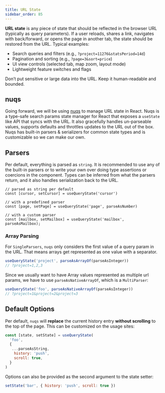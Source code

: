 ```yaml
---
title: URL State
sidebar_order: 85
---
```


**URL state** is any piece of state that should be reflected in the browser URL (typically as query parameters). If a user reloads, shares a link, navigates with back/forward, or opens the page in another tab, the state should be restored from the URL. Typical examples:

- Search queries and filters (e.g., `?project=11276&statsPeriod=14d`)
- Pagination and sorting (e.g., `?page=3&sort=price`)
- UI view controls (selected tab, map zoom, layout mode)
- Lightweight feature switches and flags

<Alert level="warning">
  Don’t put sensitive or large data into the URL. Keep it human-readable and bounded.
</Alert>

## nuqs

Going forward, we will be using [nuqs](https://nuqs.dev/) to manage URL state in React. Nuqs is a type-safe search params state manager for React that exposes a `useState` like API that syncs with the URL. It also gracefully handles un-parseable values, supports defaults and throttles updates to the URL out of the box. Nuqs has built-in parsers & serializers for common state types and is customizable so we can make our own.

## Parsers

Per default, everything is parsed as `string`. It is recommended to use any of the built-in parsers or to write your own over doing type assertions or coercions in the component. Types can be inferred from what the parsers return, and it also handles serialization back to the URL.

```tsx
// parsed as string per default
const [cursor, setCursor] = useQueryState('cursor')

// with a predefined parser
const [page, setPage] = useQueryState('page', parseAsNumber)

// with a custom parser
const [mailbox, setMailbox] = useQueryState('mailbox', parseAsMailbox);
```

### Array Parsing

For `SingleParsers`, `nuqs` only considers the first value of a query param in the URL. That means arrays get represented as one value with a separator.

```jsx
useQueryState('project', parseAsArrayOf(parseAsInteger))
// ?project=1,2,3
```

Since we usually want to have Array values represented as multiple url params, we have to use `parseAsNativeArrayOf`, which is a `MultiParser`:

```jsx
useQueryState('foo', parseAsNativeArrayOf(parseAsInteger))
// ?project=1&project=2&project=3
```

## Default Options

Per default, `nuqs` will **replace** the current history entry **without scrolling** to the top of the page. This can be customized on the usage sites:

```jsx
const [state, setState] = useQueryState(
  'foo',
  {
   ...parseAsString,
    history: 'push',
    scroll: true,
  }
)
```

Options can also be provided as the second argument to the state setter:

```jsx
setState('bar', { history: 'push', scroll: true })
```
